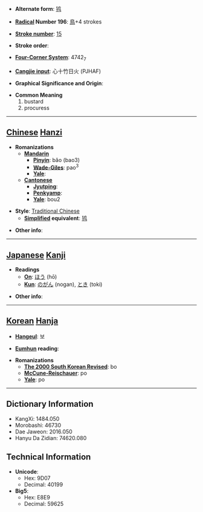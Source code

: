 * '''Alternate form''': [[鸨]]

* '''[[Wiktionary:Chinese radical index| Radical]] Number 196''': [[Wiktionary:Chinese radical index 鳥|鳥]]+4 strokes

* '''[[Wiktionary:Chinese total strokes index|Stroke number]]''': [[Wiktionary:Chinese total strokes index 15|15]]

* '''Stroke order''': 

* '''[[Wiktionary:Chinese four corner index|Four-Corner System]]''': 4742<sub>7</sub>

* '''[[Wiktionary:Chinese Cangjie index|Cangjie input]]''': 心十竹日火 (PJHAF)

* '''Graphical Significance and Origin''': 

* '''Common Meaning'''
*#bustard
*# procuress


----

== [[Chinese]] [[Hanzi]] ==

* '''Romanizations'''
** '''[[Mandarin]]'''
*** '''[[Pinyin]]''': bǎo (bao3)
*** '''[[Wade-Giles]]''': pao<sup>3</sup>
*** '''[[Yale]]''': 
** '''[[Cantonese]]'''
*** '''[[Jyutping]]''':
*** '''[[Penkyamp]]''': 
*** '''[[Yale]]''': bou2

* '''Style''': [[Traditional Chinese]] 
** '''[[Simplified Chinese|Simplified]] equivalent''': [[鸨]]

* '''Other info''': 

----

== [[Japanese]] [[Kanji]] ==

* '''Readings'''
** '''[[On]]''': [[ほう]] (hō)
** '''[[Kun]]''': [[のがん]] (nogan), [[とき]] (toki)

* '''Other info''':  

----

== [[Korean]] [[Hanja]] ==

* '''[[Hangeul]]''': 보

* '''[[Eumhun]] reading''': 

* '''Romanizations'''
** '''[[The 2000 South Korean Revised Romanization|The 2000 South Korean Revised]]''': bo
** '''[[McCune-Reischauer]]''': po
** '''[[Yale]]''': po

----

== Dictionary Information ==

* KangXi: 1484.050
* Morobashi: 46730
* Dae Jaweon: 2016.050
* Hanyu Da Zidian: 74620.080

== Technical Information ==

* '''Unicode''':
** Hex: 9D07
** Decimal: 40199
* '''Big5''':
** Hex: E8E9
** Decimal: 59625